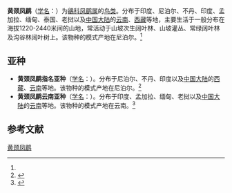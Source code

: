 {{Speciesbox
| name = 黄颈凤鹛
| status = LC | status_system = iucn3.1
| status_ref = <ref name=iucn>{{IUCN2008 | assessors=[[BirdLife_International|BirdLife International]] | year=2008 | id=148777 | title = Yuhina flavicollis | downloaded=2009-5-9}}</ref>
| image = Whiskered Yuhina.jpg
| genus = Yuhina
| species = flavicollis
| authority = (Hodgson 1836)<ref name='id3561'>{{cite web| url =http://www.bioinfo.cn/db05/BjdwSpecies.php?action=view&id=3561| title =黄颈凤鹛| work =《中国动物物种编目数据库》| publisher =中国科学院微生物研究所| author =中国科学院动物研究所| accessdate =2009-04-04| deadurl =yes| archiveurl =https://web.archive.org/web/20160305052645/http://www.bioinfo.cn/db05/BjdwSpecies.php?action=view&id=3561| archivedate =2016-03-05}}</ref>
}}

'''黄颈凤鹛'''（[[学名|学名]]：{{lang|la|''Yuhina flavicollis''}}）为[[鶲科|鶲科]][[凤鹛属|凤鹛属]]的[[鸟类|鸟类]]。分布于印度、尼泊尔、不丹、印度、孟加拉、缅甸、泰国、老挝以及[[中国大陆|中国大陆]]的[[云南|云南]]、[[西藏|西藏]]等地，主要生活于一般分布在海拔1220-2440米间的山地，常活动于山坡次生阔叶林、山坡灌丛、常绿阔叶林及沟谷林阔叶树上。该物种的模式产地在尼泊尔。<ref name='id3561'/>

==亚种==
*'''黄颈凤鹛指名亚种'''（[[学名|学名]]：{{lang|la|''Yuhina flavicollis flavicollis''}}）。分布于尼泊尔、不丹、印度以及[[中国大陆|中国大陆]]的[[西藏|西藏]]、[[云南|云南]]等地。该物种的模式产地在尼泊尔。<ref name='id3562'>{{cite web| url =http://www.bioinfo.cn/db05/BjdwSpecies.php?action=view&id=3562| title =黄颈凤鹛指名亚种| work =《中国动物物种编目数据库》| publisher =中国科学院微生物研究所| author =中国科学院动物研究所| accessdate =2009-04-04| deadurl =yes| archiveurl =https://web.archive.org/web/20160305004900/http://www.bioinfo.cn/db05/BjdwSpecies.php?action=view&id=3562| archivedate =2016-03-05}}</ref>
*'''黄颈凤鹛云南亚种'''（[[学名|学名]]：{{lang|la|''Yuhina flavicollis rouxi''}}）。分布于印度、孟加拉、缅甸、老挝以及[[中国大陆|中国大陆]]的[[云南|云南]]等地。该物种的模式产地在云南。<ref name='id3563'>{{cite web| url =http://www.bioinfo.cn/db05/BjdwSpecies.php?action=view&id=3563| title =黄颈凤鹛云南亚种| work =《中国动物物种编目数据库》| publisher =中国科学院微生物研究所| author =中国科学院动物研究所| accessdate =2009-04-04| deadurl =yes| archiveurl =https://web.archive.org/web/20160305105033/http://www.bioinfo.cn/db05/BjdwSpecies.php?action=view&id=3563| archivedate =2016-03-05}}</ref>

== 参考文献 ==
{{reflist}}

{{Commons category|Yuhina flavicollis}}
{{Taxonbar|from=Q1037961}}

[[Category:凤鹛属|黄颈凤鹛]]